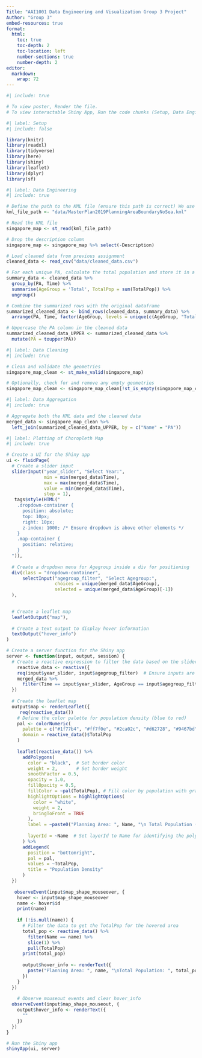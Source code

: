---
Title: "AAI1001 Data Engineering and Visualization Group 3 Project"
Author: "Group 3"
embed-resources: true
format:
  html:
    toc: true
    toc-depth: 2
    toc-location: left
    number-sections: true
    number-depth: 2
editor: 
  markdown: 
    wrap: 72
---

```{r}
#| include: true

# To view poster, Render the file.
# To view interactable Shiny App, Run the code chunks (Setup, Data Engineering, Data Cleaning, Data Aggregation, Plotting of Choropleth Map) below.
```

```{r}
#| label: Setup
#| include: false

library(knitr)
library(readxl)
library(tidyverse)
library(here)
library(shiny)
library(leaflet)
library(dplyr)
library(sf)
```

```{r}
#| label: Data Engineering
#| include: true

# Define the path to the KML file (ensure this path is correct) We use this KML to set the boundary for our Singapore Map
kml_file_path <- "data/MasterPlan2019PlanningAreaBoundaryNoSea.kml"

# Read the KML file
singapore_map <- st_read(kml_file_path)

# Drop the description column
singapore_map <- singapore_map %>% select(-Description)

# Load cleaned data from previous assignment
cleaned_data <- read_csv("data/cleaned_data.csv")

# For each unique PA, calculate the total population and store it in a new row before next PA
summary_data <- cleaned_data %>%
  group_by(PA, Time) %>%
  summarise(AgeGroup = 'Total', TotalPop = sum(TotalPop)) %>%
  ungroup()

# Combine the summarized rows with the original dataframe
summarized_cleaned_data <- bind_rows(cleaned_data, summary_data) %>%
  arrange(PA, Time, factor(AgeGroup, levels = unique(c(AgeGroup, "Total"))))

# Uppercase the PA column in the cleaned data
summarized_cleaned_data_UPPER <- summarized_cleaned_data %>%
  mutate(PA = toupper(PA))
```

```{r}
#| label: Data Cleaning
#| include: true

# Clean and validate the geometries
singapore_map_clean <- st_make_valid(singapore_map)

# Optionally, check for and remove any empty geometries
singapore_map_clean <- singapore_map_clean[!st_is_empty(singapore_map_clean),]
```

```{r}
#| label: Data Aggregation
#| include: true

# Aggregate both the KML data and the cleaned data
merged_data <- singapore_map_clean %>%
  left_join(summarized_cleaned_data_UPPER, by = c("Name" = "PA"))
```

```{r}
#| label: Plotting of Choropleth Map
#| include: true

# Create a UI for the Shiny app
ui <- fluidPage(
  # Create a slider input
  sliderInput("year_slider", "Select Year:", 
              min = min(merged_data$Time), 
              max = max(merged_data$Time), 
              value = min(merged_data$Time), 
              step = 1),
   tags$style(HTML("
    .dropdown-container {
      position: absolute;
      top: 10px;
      right: 10px;
      z-index: 1000; /* Ensure dropdown is above other elements */
    }
    .map-container {
      position: relative;
    }
  ")),
  
  # Create a dropdown menu for Agegroup inside a div for positioning
  div(class = "dropdown-container",
      selectInput("agegroup_filter", "Select Agegroup:",
                  choices = unique(merged_data$AgeGroup),
                  selected = unique(merged_data$AgeGroup)[-1])
  ),

  
  # Create a leaflet map
  leafletOutput("map"),
  
  # Create a text output to display hover information
  textOutput("hover_info")
)

# Create a server function for the Shiny app
server <- function(input, output, session) {
  # Create a reactive expression to filter the data based on the slider input
    reactive_data <- reactive({
    req(input$year_slider, input$agegroup_filter)  # Ensure inputs are available
    merged_data %>% 
      filter(Time == input$year_slider, AgeGroup == input$agegroup_filter)
  })
  
  # Create the leaflet map
  output$map <- renderLeaflet({
     req(reactive_data())
    # Define the color palette for population density (blue to red)
    pal <- colorNumeric(
      palette = c("#1f77b4", "#ff7f0e", "#2ca02c", "#d62728", "#9467bd", "#8c564b"), # Blue to red color palette
      domain = reactive_data()$TotalPop
    )
    
    leaflet(reactive_data()) %>% 
      addPolygons(
        color = "black",  # Set border color
        weight = 2,       # Set border weight
        smoothFactor = 0.5,
        opacity = 1.0, 
        fillOpacity = 0.5,
        fillColor = ~pal(TotalPop), # Fill color by population with gradient
        highlightOptions = highlightOptions(
          color = "white", 
          weight = 2,
          bringToFront = TRUE
        ),
        label = ~paste0("Planning Area: ", Name, "\n Total Population (", input$year_slider, "): ", TotalPop),
        
        layerId = ~Name  # Set layerId to Name for identifying the polygons
      ) %>% 
      addLegend(
        position = "bottomright", 
        pal = pal, 
        values = ~TotalPop,
        title = "Population Density"
      )
  })
  
   observeEvent(input$map_shape_mouseover, {
    hover <- input$map_shape_mouseover
    name <- hover$id
    print(name)
    
    if (!is.null(name)) {
      # Filter the data to get the TotalPop for the hovered area
      total_pop <- reactive_data() %>% 
        filter(Name == name) %>%
        slice(1) %>%
        pull(TotalPop)
      print(total_pop)  
      
      output$hover_info <- renderText({
        paste("Planning Area: ", name, "\nTotal Population: ", total_pop)
      })
    }
  })
  
    # Observe mouseout events and clear hover_info
  observeEvent(input$map_shape_mouseout, {
    output$hover_info <- renderText({
      ""
    })
  })
}

# Run the Shiny app
shinyApp(ui, server)
```